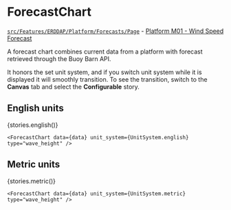 

<Meta title="ERDDAP|Forecast" component={ForecastChart} />

# ForecastChart

[`src/Features/ERDDAP/Platform/Forecasts/Page`](https://github.com/gulfofmaine/Neracoos-1-Buoy-App/blob/master/src/Features/ERDDAP/Platform/Forecasts/Page/index.tsx) - [Platform M01 - Wind Speed Forecast](https://mariners.neracoos.org/platform/M01/forecast/wind_speed)

A forecast chart combines current data from a platform with
forecast retrieved through the Buoy Barn API.

It honors the set unit system, and if you switch
unit system while it is displayed it will smoothly transition.
To see the transition, switch to the **Canvas** tab and select the **Configurable** story.

## English units

<Story name="English units">{stories.english()}</Story>

```tsx
<ForecastChart data={data} unit_system={UnitSystem.english} type="wave_height" />
```

## Metric units

<Story name="Metric units">{stories.metric()}</Story>

```tsx
<ForecastChart data={data} unit_system={UnitSystem.metric} type="wave_height" />
```
